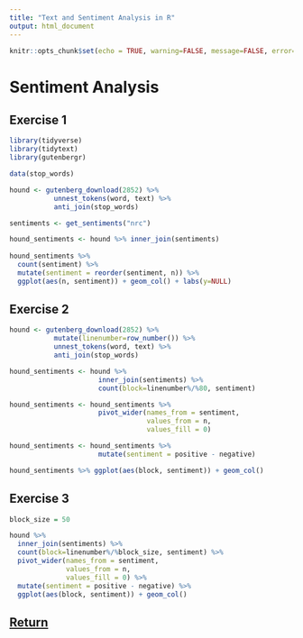 ```yaml
---
title: "Text and Sentiment Analysis in R"
output: html_document
---
```


```r
knitr::opts_chunk$set(echo = TRUE, warning=FALSE, message=FALSE, error=FALSE)
```

# Sentiment Analysis

## Exercise 1

```r
library(tidyverse)
library(tidytext)
library(gutenbergr)

data(stop_words)

hound <- gutenberg_download(2852) %>% 
           unnest_tokens(word, text) %>% 
           anti_join(stop_words)

sentiments <- get_sentiments("nrc")

hound_sentiments <- hound %>% inner_join(sentiments)
                      
hound_sentiments %>%
  count(sentiment) %>%
  mutate(sentiment = reorder(sentiment, n)) %>%
  ggplot(aes(n, sentiment)) + geom_col() + labs(y=NULL)
```

## Exercise 2

```r
hound <- gutenberg_download(2852) %>% 
           mutate(linenumber=row_number()) %>% 
           unnest_tokens(word, text) %>% 
           anti_join(stop_words)

hound_sentiments <- hound %>% 
                      inner_join(sentiments) %>% 
                      count(block=linenumber%/%80, sentiment)

hound_sentiments <- hound_sentiments %>% 
                      pivot_wider(names_from = sentiment, 
                                  values_from = n, 
                                  values_fill = 0)

hound_sentiments <- hound_sentiments %>%
                      mutate(sentiment = positive - negative)

hound_sentiments %>% ggplot(aes(block, sentiment)) + geom_col()
```

## Exercise 3

```r
block_size = 50

hound %>% 
  inner_join(sentiments) %>% 
  count(block=linenumber%/%block_size, sentiment) %>%
  pivot_wider(names_from = sentiment, 
              values_from = n, 
              values_fill = 0) %>%
  mutate(sentiment = positive - negative) %>%
  ggplot(aes(block, sentiment)) + geom_col()

```

## [Return](sentiment.html)

